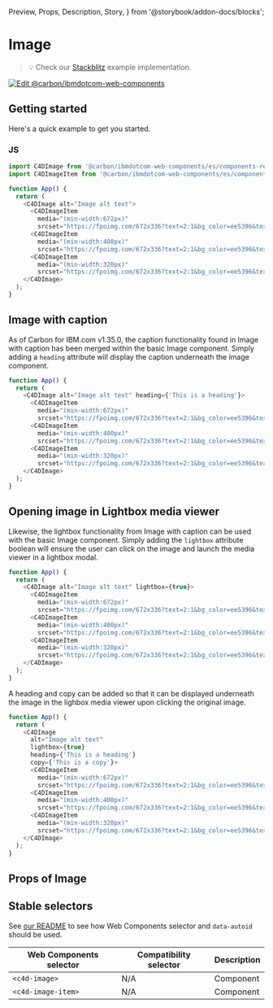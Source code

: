   Preview,
  Props,
  Description,
  Story,
} from '@storybook/addon-docs/blocks';

# Image

> 💡 Check our
> [Stackblitz](https://stackblitz.com/github/carbon-design-system/carbon-for-ibm-dotcom/tree/main/packages/web-components/examples/stackblitz/components-react/image)
> example implementation.

[![Edit @carbon/ibmdotcom-web-components](https://developer.stackblitz.com/img/open_in_stackblitz.svg)](https://stackblitz.com/github/carbon-design-system/carbon-for-ibm-dotcom/tree/main/packages/web-components/examples/codesandbox/components-react/image)

## Getting started

Here's a quick example to get you started.

### JS

```javascript
import C4DImage from '@carbon/ibmdotcom-web-components/es/components-react/image/image.js';
import C4DImageItem from '@carbon/ibmdotcom-web-components/es/components-react/image/image-item.js';

function App() {
  return (
    <C4DImage alt="Image alt text">
      <C4DImageItem
        media="(min-width:672px)"
        srcset="https://fpoimg.com/672x336?text=2:1&bg_color=ee5396&text_color=161616"></C4DImageItem>
      <C4DImageItem
        media="(min-width:400px)"
        srcset="https://fpoimg.com/672x336?text=2:1&bg_color=ee5396&text_color=161616"></C4DImageItem>
      <C4DImageItem
        media="(min-width:320px)"
        srcset="https://fpoimg.com/672x336?text=2:1&bg_color=ee5396&text_color=161616"></C4DImageItem>
    </C4DImage>
  );
}
```

## Image with caption

As of Carbon for IBM.com v1.35.0, the caption functionality found in Image with
caption has been merged within the basic Image component. Simply adding a
`heading` attribute will display the caption underneath the image component.

```javascript
function App() {
  return (
    <C4DImage alt="Image alt text" heading={'This is a heading'}>
      <C4DImageItem
        media="(min-width:672px)"
        srcset="https://fpoimg.com/672x336?text=2:1&bg_color=ee5396&text_color=161616"></C4DImageItem>
      <C4DImageItem
        media="(min-width:400px)"
        srcset="https://fpoimg.com/672x336?text=2:1&bg_color=ee5396&text_color=161616"></C4DImageItem>
      <C4DImageItem
        media="(min-width:320px)"
        srcset="https://fpoimg.com/672x336?text=2:1&bg_color=ee5396&text_color=161616"></C4DImageItem>
    </C4DImage>
  );
}
```

## Opening image in Lightbox media viewer

Likewise, the lightbox functionality from Image with caption can be used with
the basic Image component. Simply adding the `lightbox` attribute boolean will
ensure the user can click on the image and launch the media viewer in a lightbox
modal.

```javascript
function App() {
  return (
    <C4DImage alt="Image alt text" lightbox={true}>
      <C4DImageItem
        media="(min-width:672px)"
        srcset="https://fpoimg.com/672x336?text=2:1&bg_color=ee5396&text_color=161616"></C4DImageItem>
      <C4DImageItem
        media="(min-width:400px)"
        srcset="https://fpoimg.com/672x336?text=2:1&bg_color=ee5396&text_color=161616"></C4DImageItem>
      <C4DImageItem
        media="(min-width:320px)"
        srcset="https://fpoimg.com/672x336?text=2:1&bg_color=ee5396&text_color=161616"></C4DImageItem>
    </C4DImage>
  );
}
```

A heading and copy can be added so that it can be displayed underneath the image
in the lighbox media viewer upon clicking the original image.

```javascript
function App() {
  return (
    <C4DImage
      alt="Image alt text"
      lightbox={true}
      heading={'This is a heading'}
      copy={'This is a copy'}>
      <C4DImageItem
        media="(min-width:672px)"
        srcset="https://fpoimg.com/672x336?text=2:1&bg_color=ee5396&text_color=161616"></C4DImageItem>
      <C4DImageItem
        media="(min-width:400px)"
        srcset="https://fpoimg.com/672x336?text=2:1&bg_color=ee5396&text_color=161616"></C4DImageItem>
      <C4DImageItem
        media="(min-width:320px)"
        srcset="https://fpoimg.com/672x336?text=2:1&bg_color=ee5396&text_color=161616"></C4DImageItem>
    </C4DImage>
  );
}
```

## Props of Image

<Props of={ImageProps} />

## Stable selectors

See
[our README](https://github.com/carbon-design-system/carbon-for-ibm-dotcom/tree/main/packages/web-components#stable-selectors-for-analytics-and-integratione2e-testing-in-web-components)
to see how Web Components selector and `data-autoid` should be used.

| Web Components selector | Compatibility selector | Description |
| ----------------------- | ---------------------- | ----------- |
| `<c4d-image>`           | N/A                    | Component   |
| `<c4d-image-item>`      | N/A                    | Component   |

<Description markdown={contributing} />

